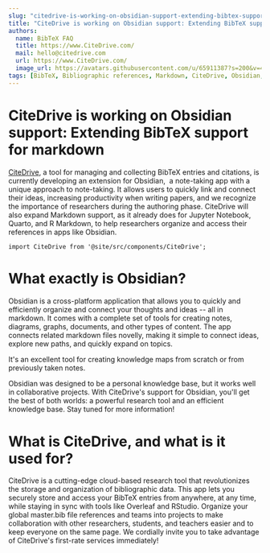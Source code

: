 ```yaml
---
slug: "citedrive-is-working-on-obsidian-support-extending-bibtex-support-for-markdown"
title: "CiteDrive is working on Obsidian support: Extending BibTeX support for markdown"
authors:
  name: BibTeX FAQ
  title: https://www.CiteDrive.com/
  mail: hello@citedrive.com
  url: https://www.CiteDrive.com/
  image_url: https://avatars.githubusercontent.com/u/65911387?s=200&v=4
tags: [BibTeX, Bibliographic references, Markdown, CiteDrive, Obsidian, Rstudio, Quarto, R Markdown, Notes]
---
```


# CiteDrive is working on Obsidian support: Extending BibTeX support for markdown

[CiteDrive](https://www.citedrive.com/), a tool for managing and collecting BibTeX entries and citations, is currently developing an extension for Obsidian,  a note-taking app with a unique approach to note-taking. It allows users to quickly link and connect their ideas, increasing productivity when writing papers, and we recognize the importance of researchers during the authoring phase. CiteDrive will also expand Markdown support, as it already does for Jupyter Notebook, Quarto, and R Markdown, to help researchers organize and access their references in apps like Obsidian.

```mdx-code-block
import CiteDrive from '@site/src/components/CiteDrive';
```
<CiteDrive /> 

# What exactly is Obsidian?
Obsidian is a cross-platform application that allows you to quickly and efficiently organize and connect your thoughts and ideas -- all in markdown. It comes with a complete set of tools for creating notes, diagrams, graphs, documents, and other types of content. The app connects related markdown files novelly, making it simple to connect ideas, explore new paths, and quickly expand on topics. 

It's an excellent tool for creating knowledge maps from scratch or from previously taken notes. 

Obsidian was designed to be a personal knowledge base, but it works well in collaborative projects. With CiteDrive's support for Obsidian, you'll get the best of both worlds: a powerful research tool and an efficient knowledge base. Stay tuned for more information!

# What is CiteDrive, and what is it used for?
CiteDrive is a cutting-edge cloud-based research tool that revolutionizes the storage and organization of bibliographic data. This app lets you securely store and access your BibTeX entries from anywhere, at any time, while staying in sync with tools like Overleaf and RStudio. Organize your global master.bib file references and teams into projects to make collaboration with other researchers, students, and teachers easier and to keep everyone on the same page. We cordially invite you to take advantage of CiteDrive's first-rate services immediately!